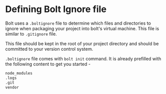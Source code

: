 
<Meta pageTitle="boltignore | bolt-framework" description="Run Docker containers, child processes, or even encapsulate your entire project within a VM, all under one unified API." />





# Defining Bolt Ignore file

Bolt uses a `.boltignore` file to determine which files and directories to ignore when packaging your project into bolt's virtual machine. This file is similar to `.gitignore` file.

This file should be kept in the root of your project directory and should be committed to your version control system.

`.boltignore` file comes with `bolt init` command. It is already prefilled with the following content to get you started -

```bash
node_modules
.logs
.git
vendor
```
